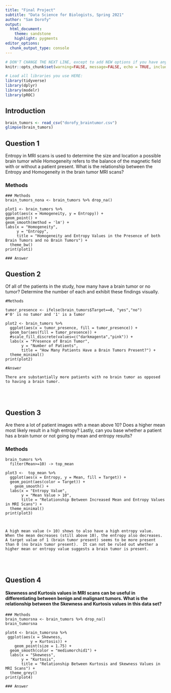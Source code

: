 ```yaml
---
title: "Final Project"
subtitle: "Data Science for Biologists, Spring 2021"
author: "Sam Dorofy"
output: 
  html_document:
    theme: sandstone
    highlight: pygments
editor_options: 
  chunk_output_type: console
---
```


```r
# DON'T CHANGE THE NEXT LINE, except to add NEW options if you have any.
knitr::opts_chunk$set(warning=FALSE, message=FALSE, echo = TRUE, include = TRUE, eval = TRUE)

# Load all libraries you use HERE:
library(tidyverse)
library(dplyr)
library(modelr)
library(pROC)
```

## Introduction

```r
brain_tumors <- read_csv("dorofy_braintumor.csv")
glimpse(brain_tumors)

```

## Question 1

Entropy in MRI scans is used to determine the size and location a possible brain tumor while Homogeneity refers to the balance of the magnetic field with or without a patient present.  What is the relationship between the Entropy and Homogeneity in the brain tumor MRI scans?

### Methods
```examine_mri_data
### Methods 
brain_tumors_nona <- brain_tumors %>% drop_na()

plot1 <- brain_tumors %>%
ggplot(aes(x = Homogeneity, y = Entropy)) +
geom_point() +
geom_smooth(method = 'lm') +
labs(x = "Homogeneity",
     y = "Entropy",
     title = "Homogeneity and Entropy Values in the Presence of both Brain Tumors and no Brain Tumors") +
  theme_bw()
print(plot1)

### Answer

```

## Question 2

Of all of the patients in the study, how many have a brain tumor or no tumor?  Determine the number of each and exhibit these findings visually.  

```Count_of_Tumor_Presence
#Methods

tumor_presence <- ifelse(brain_tumors$Target==0, "yes","no")
#'0' is no tumor and '1' is a tumor

plot2 <- brain_tumors %>%
  ggplot(aes(x = tumor_presence, fill = tumor_presence)) +
  geom_bar(aes(fill = tumor_presence)) +
  #scale_fill_discrete(values=c("darkmagenta","pink")) +
  labs(x = "Presence of Brain Tumor",
       y = "Number of Patients",
       title = "How Many Patients Have a Brain Tumors Present?") +
  theme_minimal()
print(plot2)

#Answer

There are substantially more patients with no brain tumor as opposed to having a brain tumor.

```
<br><br>

## Question 3

Are there a lot of patient images with a mean above 10?  Does a higher mean most likely result in a high entropy?  Lastly, can you base whether a patient has a brain tumor or not going by mean and entropy results?

### Methods
```mean_and_entropy_investigation
brain_tumors %>%
  filter(Mean>=10) -> top_mean

plot3 <-  top_mean %>%
  ggplot(aes(x = Entropy, y = Mean, fill = Target)) +
  geom_point(aes(color = Target)) +
    geom_smooth() +
  labs(x = "Entropy Value",
       y = "Mean Value > 10",
       title = "Relationship Between Increased Mean and Entropy Values in MRI Scans") +
  theme_minimal()
print(plot3)
 


A high mean value (> 10) shows to also have a high entropy value.  When the mean decreases (still above 10), the entropy also decreases.  A target value of 1 (brain tumor present) seems to be more present than 0 (no brain tumor present).  It can not be ruled out whether a higher mean or entropy value suggests a brain tumor is present.

```
<br><br>

## Question 4

#### Skewness and Kurtosis values in MRI scans can be useful in differentiating between benign and malignant tumors.  What is the relationship between the Skewness and Kurtosis values in this data set?

```relationship_between_skewness_and_kurtosis

### Methods
brain_tumorsna <- brain_tumors %>% drop_na()
brain_tumorsna

plot4 <- brain_tumorsna %>%
 ggplot(aes(x = Skewness,
           y = Kurtosis)) +
    geom_point(size = 1.75) +
  geom_smooth(color = "mediumorchid1") +
  labs(x = "Skewness",
       y = "Kurtosis",
       title = "Relationship Between Kurtosis and Skewness Values in MRI Scans") +
  theme_grey()
print(plot4)

### Answer


```
